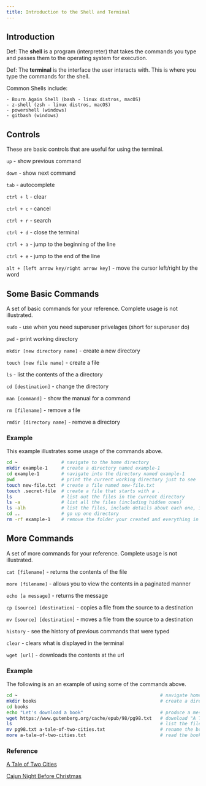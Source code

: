 ```yaml
---
title: Introduction to the Shell and Terminal
---
```



## Introduction

Def: The **shell** is a program (interpreter) that takes the commands you type and passes them to the operating system for execution.  

Def: The **terminal** is the interface the user interacts with. This is where you type the commands for the shell.


Common Shells include:

    - Bourn Again Shell (bash - linux distros, macOS)
    - z-shell (zsh - linux distros, macOS)
    - powershell (windows)
    - gitbash (windows)


## Controls 
These are basic controls that are useful for using the terminal.


`up` - show previous command

`down` - show next command

`tab` - autocomplete

`ctrl + l` - clear 

`ctrl + c` - cancel

`ctrl + r` - search

`ctrl + d` - close the terminal

`ctrl + a` - jump to the beginning of the line

`ctrl + e` - jump to the end of the line

`alt + [left arrow key/right arrow key]` - move the cursor left/right by the word


## Some Basic Commands

A set of basic commands for your reference. Complete usage is not illustrated.

`sudo` - use when you need superuser privelages (short for superuser do) 

`pwd` - print working directory

`mkdir [new directory name]` - create a new directory

`touch [new file name]` - create a file

`ls` - list the contents of the a directory

`cd [destination]` - change the directory

`man [command]` - show the manual for a command 

`rm [filename]` - remove a file

`rmdir [directory name]` - remove a directory

### Example

This example illustrates some usage of the commands above.

```sh
cd ~                # navigate to the home directory
mkdir example-1     # create a directory named example-1
cd example-1        # navigate into the directory named example-1
pwd                 # print the current working directory just to see 
touch new-file.txt  # create a file named new-file.txt
touch .secret-file  # create a file that starts with a .
ls                  # list out the files in the current directory
ls -a               # list all the files (including hidden ones)
ls -alh             # list the files, include details about each one, in a human readable format
cd ..               # go up one directory
rm -rf example-1    # remove the folder your created and everything in it 
```


## More Commands

A set of more commands for your reference. Complete usage is not illustrated.

`cat [filename]` - returns the contents of the file

`more [filename]` - allows you to view the contents in a paginated manner

`echo [a message]` - returns the message 

`cp [source] [destination]` - copies a file from the source to a destination

`mv [source] [destination]` - moves a file from the source to a destination

`history` - see the history of previous commands that were typed

`clear` - clears what is displayed in the terminal

`wget [url]` - downloads the contents at the url

### Example

The following is an an example of using some of the commands above.

```sh
cd ~                                                    # navigate home
mkdir books                                             # create a directory called books
cd books
echo "Let's download a book"                            # produce a message
wget https://www.gutenberg.org/cache/epub/98/pg98.txt   # download "A Tale of Two Cities"
ls                                                      # list the files
mv pg98.txt a-tale-of-two-cities.txt                    # rename the book
more a-tale-of-two-cities.txt                           # read the book
```


### Reference

[A Tale of Two Cities](https://www.gutenberg.org/cache/epub/98/pg98.txt){target="_blank"}

<a href="cajun-night-before-christmas.txt">Cajun Night Before Christmas</a>





